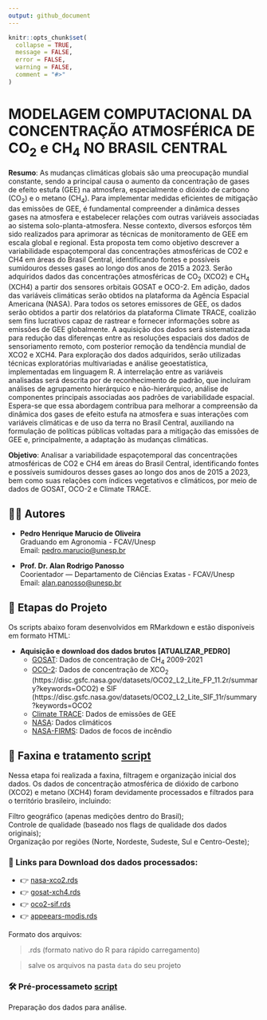 ```yaml
---
output: github_document
---
```


<!-- README.md is generated from README.Rmd. Please edit that file -->

```r
knitr::opts_chunk$set(
  collapse = TRUE, 
  message = FALSE, 
  error = FALSE, 
  warning = FALSE,
  comment = "#>"
)
```

# MODELAGEM COMPUTACIONAL DA CONCENTRAÇÃO ATMOSFÉRICA DE CO~2~ e CH~4~ NO BRASIL CENTRAL

**Resumo**:  As mudanças climáticas globais são uma preocupação mundial constante, sendo a principal causa o aumento da concentração de gases de efeito estufa (GEE) na atmosfera, especialmente o dióxido de carbono (CO~2~) e o metano (CH~4~). Para implementar medidas eficientes de mitigação das emissões de GEE, é fundamental compreender a dinâmica desses gases na atmosfera e estabelecer relações com outras variáveis associadas ao sistema solo-planta-atmosfera. Nesse contexto, diversos esforços têm sido realizados para aprimorar as técnicas de monitoramento de GEE em escala global e regional. Esta proposta tem como objetivo descrever a variabilidade espaçotemporal das concentrações atmosféricas de CO2 e CH4 em áreas do Brasil Central, identificando fontes e possíveis sumidouros desses gases ao longo dos anos de 2015 a 2023. Serão adquiridos dados das concentrações atmosféricas de CO~2~ (XCO2) e CH~4~ (XCH4) a partir dos sensores orbitais GOSAT e OCO-2. Em adição, dados das variáveis climáticas serão obtidos na plataforma da Agência Espacial Americana (NASA). Para todos os setores emissores de GEE, os dados serão obtidos a partir dos relatórios da plataforma Climate TRACE, coalizão sem fins lucrativos capaz de rastrear e fornecer informações sobre as emissões de GEE globalmente. A aquisição dos dados será sistematizada para redução das diferenças entre as resoluções espaciais dos dados de sensoriamento remoto, com posterior remoção da tendência mundial de XCO2 e XCH4. Para exploração dos dados adquiridos, serão utilizadas técnicas exploratórias multivariadas e análise geoestatística, implementadas em linguagem R. A interrelação entre as variáveis analisadas será descrita por de reconhecimento de padrão, que incluíram análises de agrupamento hierárquico e não-hierárquico, análise de componentes principais associadas aos padrões de variabilidade espacial. Espera-se que essa abordagem contribua para melhorar a compreensão da dinâmica dos gases de efeito estufa na atmosfera e suas interações com variáveis climáticas e de uso da terra no Brasil Central, auxiliando na formulação de políticas públicas voltadas para a mitigação das emissões de GEE e, principalmente, a adaptação às mudanças climáticas.

**Objetivo**: Analisar a variabilidade espaçotemporal das concentrações atmosféricas de CO2 e CH4 em áreas do Brasil Central, identificando fontes e possíveis sumidouros desses gases ao longo dos anos de 2015 a 2023, bem como suas relações com índices vegetativos e climáticos, por meio de dados de GOSAT, OCO-2 e Climate TRACE.

## 👨‍🔬 Autores

-   **Pedro Henrique Marucio de Oliveira**\
    Graduando em Agronomia - FCAV/Unesp\
    Email: [pedro.marucio\@unesp.br](mailto:pedro.marucio@unesp.b)


-   **Prof. Dr. Alan Rodrigo Panosso**\
    Coorientador — Departamento de Ciências Exatas - FCAV/Unesp\
    Email: [alan.panosso\@unesp.br](mailto:alan.panosso@unesp.br)

## 📁 Etapas do Projeto

Os scripts abaixo foram desenvolvidos em RMarkdown e estão disponíveis em formato HTML:

 - **Aquisição e download dos dados brutos** **[ATUALIZAR_PEDRO]**
    -   [GOSAT](https://data.ceda.ac.uk/neodc/gosat/data/ch4/nceov1.0/CH4_GOS_OCPR/): Dados de concentração de CH~4~ 2009-2021\
    -   [OCO-2](https://disc.gsfc.nasa.gov): Dados de concentração de XCO~2~ (https://disc.gsfc.nasa.gov/datasets/OCO2_L2_Lite_FP_11.2r/summary?keywords=OCO2) e SIF (https://disc.gsfc.nasa.gov/datasets/OCO2_L2_Lite_SIF_11r/summary?keywords=OCO2\
    -   [Climate TRACE](https://climatetrace.org/): Dados de emissões de GEE\
    -   [NASA](https://climate.nasa.gov/): Dados climáticos\
    -   [NASA-FIRMS](___): Dados de focos de incêndio\

## 🧹 Faxina e tratamento [script](https://arpanosso.github.io//projeto-oliveiraphm//01_faxina_tratamento_dados.html) 

Nessa etapa foi realizada a faxina, filtragem e organização inicial dos dados. Os dados de concentração atmosférica de dióxido de carbono (XCO2) e metano (XCH4) foram devidamente processados e filtrados para o território brasileiro, incluindo:

Filtro geográfico (apenas medições dentro do Brasil);  
Controle de qualidade (baseado nos flags de qualidade dos dados originais);  
Organização por regiões (Norte, Nordeste, Sudeste, Sul e Centro-Oeste);  

### 🔗 Links para Download dos dados processados:

  + 👉 [nasa-xco2.rds](https://drive.google.com/file/d/1kid1IDS-geePlg5q3jcz8nQ2i16YpRbv/view?usp=drive_link)
  + 👉 [gosat-xch4.rds](https://drive.google.com/file/d/1Rj-jcHOblEEb1ARMyJ1Jyfo4wCJnGliB/view?usp=drive_link)
  + 👉 [oco2-sif.rds](https://drive.google.com/file/d/1Y64vA2y1q_3kG3SIAKNO2DqyaL6WJC2A/view?usp=sharing)
  + 👉 [appeears-modis.rds](https://drive.google.com/file/d/15bpg2r2_XSWveyWrFu6oumt79UUlxzJr/view?usp=sharing)

Formato dos arquivos:

 > .rds (formato nativo do R para rápido carregamento)
 
 > salve os arquivos na pasta `data` do seu projeto

### 🛠️ Pré-processameto [script](https://arpanosso.github.io//projeto-oliveiraphm//02_preprocessamento.html) 

Preparação dos dados para análise.


